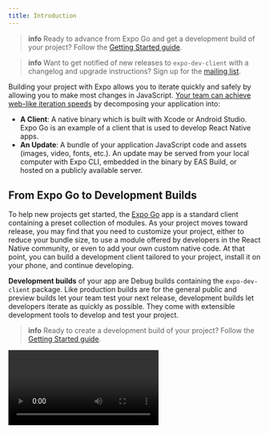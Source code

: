 ```yaml
---
title: Introduction
---
```



> **info** Ready to advance from Expo Go and get a development build of your project? Follow the [Getting Started guide](getting-started.mdx).

> **info** Want to get notified of new releases to `expo-dev-client` with a changelog and upgrade instructions? Sign up for the [mailing list](https://expo.dev/mailing-list/dev-client).

Building your project with Expo allows you to iterate quickly and safely by allowing you to make most changes in JavaScript. [Your team can achieve web-like iteration speeds](https://blog.expo.dev/javascript-driven-development-with-custom-runtimes-eda87d574c9d) by decomposing your application into:

- **A Client**: A native binary which is built with Xcode or Android Studio. Expo Go is an example of a client that is used to develop React Native apps.
- **An Update**: A bundle of your application JavaScript code and assets (images, video, fonts, etc.). An update may be served from your local computer with Expo CLI, embedded in the binary by EAS Build, or hosted on a publicly available server.

## From Expo Go to Development Builds

To help new projects get started, the [Expo Go](https://expo.dev/client) app is a standard client containing a preset collection of modules. As your project moves toward release, you may find that you need to customize your project, either to reduce your bundle size, to use a module offered by developers in the React Native community, or even to add your own custom native code. At that point, you can build a development client tailored to your project, install it on your phone, and continue developing.

**Development builds** of your app are Debug builds containing the `expo-dev-client` package. Like production builds are for the general public and preview builds let your team test your next release, development builds let developers iterate as quickly as possible. They come with extensible development tools to develop and test your project.

> **info** Ready to create a development build of your project? Follow the [Getting Started guide](getting-started.mdx).

<Video url="https://youtube.com/embed/_SWalkrP0CA" />
